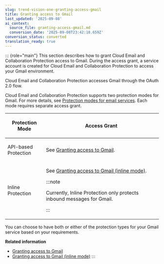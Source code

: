 ```yaml
---
slug: trend-vision-one-granting-access-gmail
title: Granting access to Gmail
last_updated: '2025-09-08'
ai_context:
  source_file: granting-access-gmail.md
  conversion_date: '2025-09-08T23:42:18.659Z'
conversion_status: converted
translation_ready: true
---
```


::: {role="main"}
This section describes how to grant Cloud Email and Collaboration Protection access to Gmail. During the access grant, a service account is created for Cloud Email and Collaboration Protection to access your Gmail environment.

Cloud Email and Collaboration Protection accesses Gmail through the OAuth 2.0 flow.

Cloud Email and Collaboration Protection supports two protection modes for Gmail. For more details, see [Protection modes for email services](protection-modes-for-email-services.mdx). Each mode requires separate access grant.

<table>
<colgroup>
<col style="width: 25%" />
<col style="width: 75%" />
</colgroup>
<thead>
<tr>
<th><p>Protection Mode</p></th>
<th><p>Access Grant</p></th>
</tr>
</thead>
<tbody>
<tr>
<td><p>API-based Protection</p></td>
<td><p>See <a href="trend-vision-one-granting-access-gmail-cloud-apps">Granting access to Gmail</a>.</p></td>
</tr>
<tr>
<td>Inline Protection</td>
<td><p>See <a href="trend-vision-one-granting-access-gmail-inline-mode">Granting access to Gmail (inline mode)</a>.</p>


:::note

<p>Currently, Inline Protection only protects inbound messages for Gmail.</p>


:::

</td>
</tr>
</tbody>
</table>

You can choose to have both or either of the protection types for your Gmail service based on your requirements.

**Related information**

- [Granting access to Gmail](granting-access-gmail-cloud-apps.mdx)
- [Granting access to Gmail (inline mode)](granting-access-gmail-inline-mode.mdx)
:::
